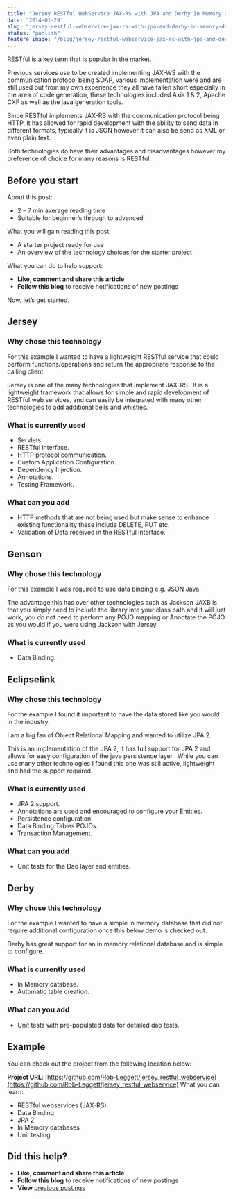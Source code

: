 ```yaml
---
title: "Jersey RESTful WebService JAX-RS with JPA and Derby In Memory Database"
date: "2014-01-29"
slug: "jersey-restful-webservice-jax-rs-with-jpa-and-derby-in-memory-database"
status: "publish"
feature_image: "/blog/jersey-restful-webservice-jax-rs-with-jpa-and-derby-in-memory-database/feature-image.png"
---
```


RESTful is a key term that is popular in the market.

Previous services use to be created implementing JAX-WS with the communication protocol being SOAP, various implementation were and are still used but from my own experience they all have fallen short especially in the area of code generation, these technologies included Axis 1 & 2, Apache CXF as well as the java generation tools.

Since RESTful implements JAX-RS with the communication protocol being HTTP, it has allowed for rapid development with the ability to send data in different formats, typically it is JSON however it can also be send as XML or even plain text.

Both technologies do have their advantages and disadvantages however my preference of choice for many reasons is RESTful.

## Before you start

About this post:

*   2 – 7 min average reading time
*   Suitable for beginner’s through to advanced

What you will gain reading this post:

*   A starter project ready for use
*   An overview of the technology choices for the starter project

What you can do to help support:

*   **Like, comment and share this article**
*   **Follow this blog** to receive notifications of new postings

Now, let’s get started.

## **Jersey**

### Why chose this technology

For this example I wanted to have a lightweight RESTful service that could perform functions/operations and return the appropriate response to the calling client.

Jersey is one of the many technologies that implement JAX-RS.  It is a lightweight framework that allows for simple and rapid development of RESTful web services, and can easily be integrated with many other technologies to add additional bells and whistles.

### What is currently used

*   Servlets.
*   RESTful interface.
*   HTTP protocol communication.
*   Custom Application Configuration.
*   Dependency Injection.
*   Annotations.
*   Testing Framework.

### What can you add

*   HTTP methods that are not being used but make sense to enhance existing functionality these include DELETE, PUT etc.
*   Validation of Data received in the RESTful interface.

## **Genson**

### Why chose this technology

For this example I was required to use data binding e.g. JSON Java.

The advantage this has over other technologies such as Jackson JAXB is that you simply need to include the library into your class path and it will just work, you do not need to perform any POJO mapping or Annotate the POJO as you would if you were using Jackson with Jersey.

### What is currently used

*   Data Binding.

## **Eclipselink**

### Why chose this technology

For the example I found it important to have the data stored like you would in the industry.

I am a big fan of Object Relational Mapping and wanted to utilize JPA 2.

This is an implementation of the JPA 2, it has full support for JPA 2 and allows for easy configuration of the java persistence layer.  While you can use many other technologies I found this one was still active, lightweight and had the support required.

### What is currently used

*   JPA 2 support.
*   Annotations are used and encouraged to configure your Entities.
*   Persistence configuration.
*   Data Binding Tables POJOs.
*   Transaction Management.

### What can you add

*   Unit tests for the Dao layer and entities.

## **Derby**

### Why chose this technology

For the example I wanted to have a simple in memory database that did not require additional configuration once this below demo is checked out.

Derby has great support for an in memory relational database and is simple to configure.

### What is currently used

*   In Memory database.
*   Automatic table creation.

### What can you add

*   Unit tests with pre-populated data for detailed dao tests.

## Example

You can check out the project from the following location below:

**Project URL**: [https://github.com/Rob-Leggett/jersey_restful_webservice](https://github.com/Rob-Leggett/jersey_restful_webservice)
What you can learn:

*   RESTful webservices (JAX-RS)
*   Data Binding
*   JPA 2
*   In Memory databases
*   Unit testing

## Did this help?

*   **Like, comment and share this article**
*   **Follow this blog** to receive notifications of new postings
*   **View** [previous postings](https://robertleggett.com.au/)
